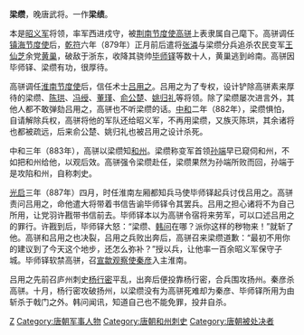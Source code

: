 '''梁缵'''{{BD|9世纪||887年|11月18日|catIdx=L}}，晚唐武将。一作'''梁绩'''。

本是[[昭义军|昭义军]]将领，率军西进戍守，被[[荆南节度使|荆南节度使]][[高骈|高骈]]上表隶属自己麾下。高骈调任[[镇海节度使|镇海节度使]]后，[[乾符|乾符]]六年（879年）正月前后遣将[[张潾|张潾]]与梁缵分兵追杀农民变军[[王仙芝|王仙芝]]余党[[黄巢|黄巢]]，破敌于浙东，收降其骁帅[[毕师铎|毕师铎]]等数十人，黄巢逃到岭南。高骈因毕师铎、梁缵有功，很厚待。

高骈调任[[淮南节度使|淮南节度使]]后，信任术士[[吕用之|吕用之]]。吕用之为了专权，设计铲除高骈素来厚待的梁缵、[[陈珙|陈珙]]、[[冯绶|冯绶]]、[[董瑾|董瑾]]、[[俞公楚|俞公楚]]、[[姚归礼|姚归礼]]等将领。除了梁缵屡次进言外，其他人都不敢弹劾吕用之，高骈也不听梁缵的话。[[中和_(唐朝)|中和]]二年（882年），梁缵惧怕，自请解除兵权，高骈将他的军队还给昭义军，不再用梁缵，又族灭陈珙，其余诸将也都被疏远，后来俞公楚、姚归礼也被吕用之设计杀死。

中和三年（883年），高骈以梁缵知[[和州|和州]]。梁缵称变军首领[[孙端|孙端]]早已窥伺和州，不如把和州给他，以观后效。高骈强令梁缵赴任，梁缵果然为孙端所败而回，孙端于是攻陷和州，自称刺史。

[[光启|光启]]三年（887年）四月，时任淮南左厢都知兵马使毕师铎起兵讨伐吕用之。高骈责问吕用之，命他遣大将带着书信告谕毕师铎令其罢兵。吕用之担心诸将不为自己所用，让党羽许戡带书信前去。毕师铎本以为高骈令宿将来劳军，可以口述吕用之的罪行。许戡到后，毕师铎大怒：“梁缵、[[韩问|韩问]]在哪？派你这样的秽物来！”就斩了他。高骈和吕用之也决裂，吕用之兵败出奔后，高骈召来梁缵道歉：“最初不用你的建议到了今天这个地步，还怎么弥补？”授以兵，让他率一百余昭义军保守子城。毕师铎软禁高骈，召[[宣歙观察使|宣歙观察使]][[秦彦|秦彦]]入主淮南。

吕用之先前召庐州刺史[[杨行密|杨行密]]平乱，出奔后便投靠杨行密，合兵围攻扬州。秦彦杀高骈。十月，杨行密攻破扬州，以梁缵没有为高骈死难却为秦彦、毕师铎所用为由斩杀于戟门之外。韩问闻讯，知道自己也不能免罪，投井自杀。

{{DEFAULTSORT:L}}
[[Category:梁姓|Z]]
[[Category:唐朝军事人物|Category:唐朝军事人物]]
[[Category:唐朝和州刺史|Category:唐朝和州刺史]]
[[Category:唐朝被处决者|Category:唐朝被处决者]]